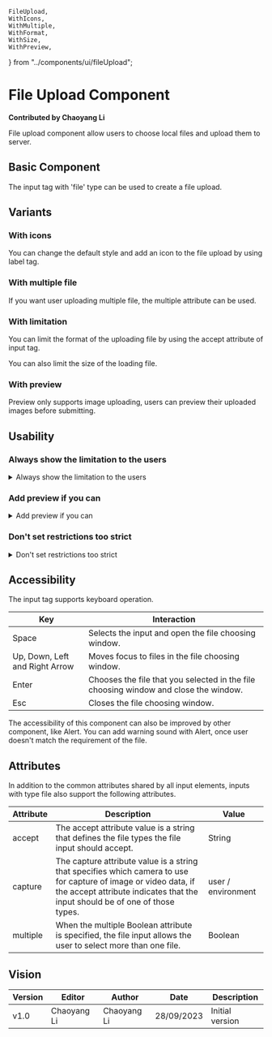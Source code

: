     FileUpload,
    WithIcons,
    WithMultiple,
    WithFormat,
    WithSize,
    WithPreview,
} from "../components/ui/fileUpload";

# File Upload Component

**Contributed by Chaoyang Li**

File upload component allow users to choose local files and upload them to server.

## Basic Component
The input tag with 'file' type can be used to create a file upload.
<FileUpload />

## Variants

### With icons
You can change the default style and add an icon to the file upload by using label tag.
<WithIcons />

### With multiple file
If you want user uploading multiple file, the multiple attribute can be used.
<WithMultiple />

### With limitation
You can limit the format of the uploading file by using the accept attribute of input tag.
<WithFormat />

You can also limit the size of the loading file.
<WithSize />

### With preview
Preview only supports image uploading, users can preview their uploaded images before submitting.
<WithPreview />

## Usability

### Always show the limitation to the users
<details>
    <summary>Always show the limitation to the users</summary>
    If you set any limitation to the uploading file, Using help text to emphasize those limitation.
</details>

### Add preview if you can
<details>
    <summary>Add preview if you can</summary>
    It is very help for user to let them seeing what they uploaded. The preview of the uploaded file can effectively reduce the upload of incorrect files.
</details>

### Don't set restrictions too strict
<details>
    <summary>Don't set restrictions too strict</summary>
    Not every users have basic knowledge of the IT world, too strict restrictions can wearing down users' patience. For example, if you set the maximum size of the image are 0.5MB, it is very hard for user to find such small image with the help of compression tool. If the users doesn't know how to use an image compression tool, or doesn't even know the existence of this kind of tool, they probably will never complete the upload.
</details>

## Accessibility
The input tag supports keyboard operation.

| Key                            | Interaction                                                                          |
|--------------------------------|--------------------------------------------------------------------------------------|
| Space                          | Selects the input and open the file choosing window.                                 |
| Up, Down, Left and Right Arrow | Moves focus to files in the file choosing window.                                    |
| Enter                          | Chooses the file that you selected in the file choosing window and close the window. |
| Esc                            | Closes the file choosing window.                                                     |

The accessibility of this component can also be improved by other component, like Alert. You can add warning sound with Alert, once user doesn't match the requirement of the file.

## Attributes
In addition to the common attributes shared by all input elements, inputs with type file also support the following attributes.

| Attribute | Description                                                                                                                                                                                      | Value              |
|-----------|--------------------------------------------------------------------------------------------------------------------------------------------------------------------------------------------------|--------------------|
| accept    | The accept attribute value is a string that defines the file types the file input should accept.                                                                                                 | String             |
| capture   | The capture attribute value is a string that specifies which camera to use for capture of image or video data, if the accept attribute indicates that the input should be of one of those types. | user / environment |
| multiple  | When the multiple Boolean attribute is specified, the file input allows the user to select more than one file.                                                                                   | Boolean            |

## Vision
| Version | Editor      | Author      | Date       | Description     |
|---------|-------------|-------------|------------|-----------------|
| v1.0    | Chaoyang Li | Chaoyang Li | 28/09/2023 | Initial version |
